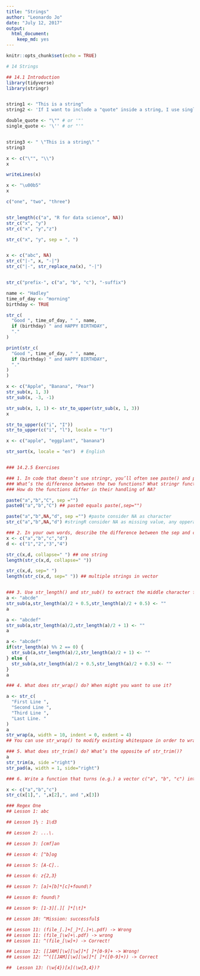 ```yaml
---
title: "Strings"
author: "Leonardo Jo"
date: "July 12, 2017"
output: 
  html_document: 
    keep_md: yes
---
```


```r
knitr::opts_chunk$set(echo = TRUE)
```
```r
# 14 Strings

## 14.1 Introduction
library(tidyverse)
library(stringr)


string1 <- "This is a string"
string2 <- 'If I want to include a "quote" inside a string, I use single quotes'

double_quote <- "\"" # or '"'
single_quote <- '\'' # or "'"


string3 <- " \"This is a string\" "
string3

x <- c("\"", "\\")
x

writeLines(x)

x <- "\u00b5"
x

c("one", "two", "three")


str_length(c("a", "R for data science", NA))
str_c("x", "y")
str_c("x", "y","z")

str_c("x", "y", sep = ", ")


x <- c("abc", NA)
str_c("|-", x, "-|")
str_c("|-", str_replace_na(x), "-|")


str_c("prefix-", c("a", "b", "c"), "-suffix")

name <- "Hadley"
time_of_day <- "morning"
birthday <- TRUE

str_c(
  "Good ", time_of_day, " ", name,
  if (birthday) " and HAPPY BIRTHDAY",
  "."
)

print(str_c(
  "Good ", time_of_day, " ", name,
  if (birthday) " and HAPPY BIRTHDAY",
  "."
)
)

x <- c("Apple", "Banana", "Pear")
str_sub(x, 1, 3)
str_sub(x, -3, -1)

str_sub(x, 1, 1) <- str_to_upper(str_sub(x, 1, 3))
x

str_to_upper(c("i", "I"))
str_to_upper(c("i", "l"), locale = "tr")

x <- c("apple", "eggplant", "banana")

str_sort(x, locale = "en")  # English


### 14.2.5 Exercises

### 1. In code that doesn’t use stringr, you’ll often see paste() and paste0(). 
### What’s the difference between the two functions? What stringr function are they equivalent to? 
### How do the functions differ in their handling of NA?

paste("a","b","C", sep ="")
paste0("a","b","C") ## paste0 equals paste(,sep="")

paste("a","b",NA,"d", sep ="") #paste consider NA as character
str_c("a","b",NA,"d") #stringR consider NA as missing value, any opperations with NA will result in NA

### 2. In your own words, describe the difference between the sep and collapse arguments to str_c().
x <- c("a","b","c","d")
d <- c("1","2","3","4")

str_c(x,d, collapse=" ") ## one string
length(str_c(x,d, collapse=" "))

str_c(x,d, sep=" ")
length(str_c(x,d, sep=" ")) ## multiple strings in vector


### 3. Use str_length() and str_sub() to extract the middle character from a string. What will you do if the string has an even number of characters?
a <- "abcde"
str_sub(a,str_length(a)/2 + 0.5,str_length(a)/2 + 0.5) <- ""
a

a <- "abcdef"
str_sub(a,str_length(a)/2,str_length(a)/2 + 1) <- ""
a

a <- "abcdef"
if(str_length(a) %% 2 == 0) {
  str_sub(a,str_length(a)/2,str_length(a)/2 + 1) <- ""
} else {
  str_sub(a,str_length(a)/2 + 0.5,str_length(a)/2 + 0.5) <- ""
}
a

### 4. What does str_wrap() do? When might you want to use it?

a <- str_c(
  "First Line ",
  "Second Line ",
  "Third Line ",
  "Last Line. "
)  
a
str_wrap(a, width = 10, indent = 0, exdent = 4)
## You can use str_wrap() to modify existing whitespace in order to wrap a paragraph of text so that the length of each line as a similar as possible.

### 5. What does str_trim() do? What’s the opposite of str_trim()?
a
str_trim(a, side ="right")
str_pad(a, width = 1, side="right")

### 6. Write a function that turns (e.g.) a vector c("a", "b", "c") into the string a, b, and c. Think carefully about what it should do if given a vector of length 0, 1, or 2.

x <- c("a","b","c")
str_c(x[1],", ",x[2],", and ",x[3])

### Regex One
## Lesson 1: abc

## Lesson 1½ : 1\d3

## Lesson 2: ...\.

## Lesson 3: [cmf]an

## Lesson 4: [^b]og

## Lesson 5: [A-C]..

## Lesson 6: z{2,3}

## Lesson 7: [a]+[b]*[c]+found\?

## Lesson 8: found\?

## Lesson 9: [1-3][.][ ]*[\t]*

## Lesson 10: ^Mission: successful$

## Lesson 11: (file_[.]+[_]*[.]+\.pdf) -> Wrong
## Lesson 11: (file_[\w]+\.pdf) -> wrong
## Lesson 11: ^(file_[\w]+) -> Correct!

## Lesson 12: [[JAM][\w][\w]]*[ ]*[0-9]+ -> Wrong!
## Lesson 12: ^^([[JAM][\w][\w]]*[ ]*([0-9]+)) -> Correct

##  Lesson 13: (\w{4})[x](\w{3,4})?

```

